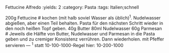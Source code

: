 Fettucine Alfredo
:yields: 2
:category: Pasta
:tags: Italien;schnell

200g Fettucine
# kochen (mit halb soviel Wasser als üblich)^1^.
  Nudelwasser abgießen, aber einen Teil behalten.
  Pasta für den nächsten Schritt wieder in den noch heißen Topf geben.
40g Butter
80ml Nudelwasser
60g Parmesan
# Jeweils die Hälfte von Butter, Nudelwasser und Parmesan in die Pasta geben und zu cremiger Konsistenz verrühren. Dann wiederholen.
  mit Pfeffer servieren
---
^1^ statt 10-100-1000-Regel hier: 10-200-1000
